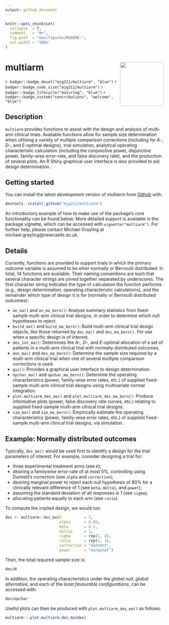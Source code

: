 ```yaml
---
output: github_document
---
```


<!-- README.md is generated from README.Rmd. Please edit that file -->

```r
knitr::opts_chunk$set(
  collapse  = T,
  comment   = "#>",
  fig.path  = "man/figures/README-",
  out.width = "100%"
)
```
# multiarm <img src='man/figures/multiarm.png' align="right" height="139" />

`r badger::badge_devel("mjg211/multiarm", "blue")`
`r badger::badge_code_size("mjg211/multiarm")`
`r badger::badge_lifecycle("maturing", "blue")`
`r badger::badge_custom("contributions", "welcome", "blue")`

## Description

`multiarm` provides functions to assist with the design and analysis of
multi-arm clinical trials. Available functions allow for sample size
determination when utilising a variety of multiple comparison corrections
(including for *A*-, *D*-, and *E*-optimal designs), trial simulation,
analytical operating characteristic calculation (including the conjunctive
power, disjunctive power, family-wise error-rate, and false discovery rate), and the production of several plots. An R Shiny graphical user interface is also provided to aid design determination.

## Getting started

You can install the latest development version of multiarm from
[Github](https://github.com/) with:

``` r
devtools::install_github("mjg211/multiarm")
```

An introductory example of how to make use of the package's core functionality
can be found below. More detailed support is available in the package vignette,
which can be accessed with `vignette("multiarm")`. For further help, please
contact Michael Grayling at michael.grayling@newcastle.ac.uk.

## Details

Currently, functions are provided to support trials in which the primary outcome variable is assumed to be eiher normally or Bernoulli distributed. In total, 14 functions are available. Their naming conventions are such that several character strings are joined together separated by underscores. The first character string indicates the type of calculation the function performs (e.g., design determination, operating characteristic calculations), and the remainder which type of design it is for (normally or Bernoulli distributed outcomes):

- `an_ma()` and `an_ma_bern()`: Analyse summary statistics from fixed-sample
multi-arm clinical trial designs, in order to determine which null hypotheses to
reject.
- `build_ma()` and `build_ma_bern()`: Build multi-arm clinical trial design
objects, like those returned by `des_ma()` and `des_ma_bern()`. For use when a
specific design is of interest.
- `des_int_ma()`: Determines the *A*-, *D*-, and *E*-optimal allocation of a set
of patients in a multi-arm clinical trial with normally distributed outcomes.
- `des_ma()` and `des_ma_bern()`: Determine the sample size required by a
multi-arm clinical trial when one of several multiple comparison corrections is
used.
- `gui()`: Provides a graphical user interface to design determination.
- `opchar_ma()` and `opchar_ma_bern()`: Determine the operating characteristics
(power, family-wise error rates, etc.) of supplied fixed-sample multi-arm
clinical trial designs using multivariate normal integration.
- `plot.multiarm_des_ma()` and `plot.multiarm_des_ma_bern()`: Produce
informative plots (power, false discovery rate curves, etc.) relating to
supplied fixed-sample multi-arm clinical trial designs.
- `sim_ma()` and `sim_ma_bern()`: Empirically estimate the operating
characteristics (power, family-wise error rates, etc.) of supplied fixed-sample
multi-arm clinical trial designs, via simulation.
 
## Example: Normally distributed outcomes

Typically, `des_ma()` would be used first to identify a design for the trial
parameters of interest. For example, consider designing a trial for:

- three experimental treatment arms (see `K`);
- desiring a familywise error-rate of at most 5\%, controlling using Dunnett's
correction (see `alpha` and `correction`);
- desiring marginal power to reject each null hypothesis of 80\% for a
clinically relevant difference of 1 (see `beta`, `delta1`, and `power`);
- assuming the standard deviation of all responses is 1 (see `sigma`);
- allocating patients equally to each arm (see `ratio`).

To compute the implied design, we would run:

```r
des <- multiarm::des_ma(K          = 3,
                        alpha      = 0.05,
                        beta       = 0.2,
                        delta1     = 1,
                        sigma      = rep(1, 4),
                        ratio      = rep(1, 3),
                        correction = "dunnett",
                        power      = "marginal")
```

Then, the total required sample size is:

```r
des$N
```

In addition, the operating characteristics under the *global null*,
*global alternative*, and each of the *least favourable configurations*, can be
accessed with:

```r
des$opchar
```

Useful plots can then be produced with `plot.multiarm_des_ma()` as follows:

```r
multiarm:::plot.multiarm_des_ma(des)
```
